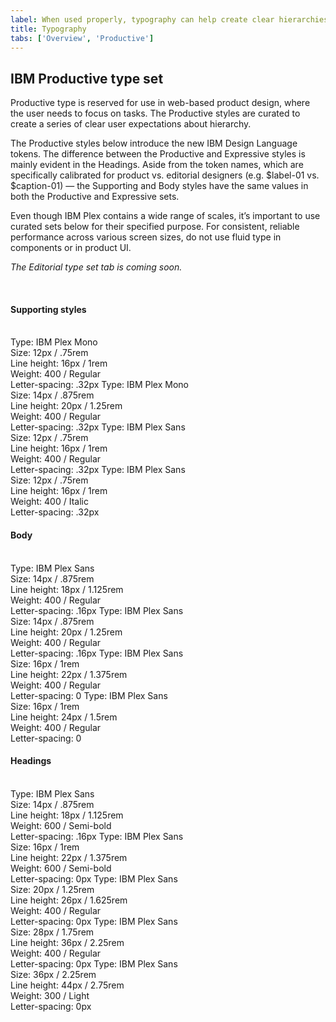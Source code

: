 ```yaml
---
label: When used properly, typography can help create clear hierarchies, organize information, and guide users through the product or experience.
title: Typography
tabs: ['Overview', 'Productive']
---
```



## IBM Productive type set

Productive type is reserved for use in web-based product design, where the user needs to focus on tasks. The Productive styles are curated to create a series of clear user expectations about hierarchy.

The Productive styles below introduce the new IBM Design Language tokens. The difference between the Productive and Expressive styles is mainly evident in the Headings. Aside from the token names, which are specifically calibrated for product vs. editorial designers (e.g. $label-01 vs. $caption-01) — the Supporting and Body styles have the same values in both the Productive and Expressive sets.

Even though IBM Plex contains a wide range of scales, it’s important to use curated sets below for their specified purpose. For consistent, reliable performance across various screen sizes, do not use fluid type in components or in product UI.

_The Editorial type set tab is coming soon._

<br />

#### Supporting styles

<br />

<TypeSpec token="code-01" description="This is for inline code snippets and smaller code elements.">
Type: IBM Plex Mono<br/>
Size: 12px / .75rem<br/>
Line height: 16px / 1rem <br/>
Weight: 400 / Regular<br/>
Letter-spacing: .32px
</TypeSpec>
<TypeSpec token="code-02" description="This is for large code snippets and larger code elements.">
Type: IBM Plex Mono<br/>
Size: 14px / .875rem<br/>
Line height: 20px / 1.25rem <br/>
Weight: 400 / Regular<br/>
Letter-spacing: .32px
</TypeSpec>
<TypeSpec token="label-01" description="This is for field labels in components and error messages.">
Type: IBM Plex Sans<br/>
Size: 12px / .75rem<br/>
Line height: 16px / 1rem <br/>
Weight: 400 / Regular<br/>
Letter-spacing: .32px
</TypeSpec>
<TypeSpec token="helper-text-01" description="This is for explanatory helper text that appears below a field title within a component.">
Type: IBM Plex Sans<br/>
Size: 12px / .75rem<br/>
Line height: 16px / 1rem <br/>
Weight: 400 / Italic<br/>
Letter-spacing: .32px
</TypeSpec>

#### Body

<br />

<TypeSpec token="body-short-01" description="This is for short paragraphs with no more than four lines and is commonly used in components.">
Type: IBM Plex Sans<br/>
Size: 14px / .875rem<br/>
Line height: 18px / 1.125rem <br/>
Weight: 400 / Regular<br/>
Letter-spacing: .16px
</TypeSpec>
<TypeSpec token="body-long-01" description="This is commonly used in both the expressive and the productive type theme layouts for long paragraphs with more than four lines. It is a good size for comfortable, long-form reading. We also use this for longer body copy in components such as accordion or structured list. Always left-align this type; never center it.">
Type: IBM Plex Sans<br/>
Size: 14px / .875rem<br/>
Line height: 20px / 1.25rem <br/>
Weight: 400 / Regular<br/>
Letter-spacing: .16px
</TypeSpec>
<TypeSpec token="body-short-02" description="This is for short paragraphs with no more than four lines and is commonly used in the expressive type theme for layouts.">
Type: IBM Plex Sans<br/>
Size: 16px / 1rem<br/>
Line height: 22px / 1.375rem <br/>
Weight: 400 / Regular<br/>
Letter-spacing: 0
</TypeSpec>
<TypeSpec token="body-long-02" description="This is commonly used in the expressive type theme layouts for long paragraphs with more than four lines. The looser line height and larger size makes for comfortable, long-form reading, in mediums that allow for more space. This type size is rarely used for body copy in components. Always left-align type; never center it.">
Type: IBM Plex Sans<br/>
Size: 16px / 1rem<br/>
Line height: 24px / 1.5rem <br/>
Weight: 400 / Regular<br/>
Letter-spacing: 0
</TypeSpec>

#### Headings

<br />

<TypeSpec token="heading-01" description="This is for component and layout headings.">
Type: IBM Plex Sans<br/>
Size: 14px / .875rem<br/>
Line height: 18px / 1.125rem <br/>
Weight: 600 / Semi-bold<br/>
Letter-spacing: .16px
</TypeSpec>
<TypeSpec token="heading-02" description="This is for component and layout headings.">
Type: IBM Plex Sans<br/>
Size: 16px / 1rem<br/>
Line height: 22px / 1.375rem <br/>
Weight: 600 / Semi-bold<br/>
Letter-spacing: 0px
</TypeSpec>
<TypeSpec token="productive-heading-03" description="This is for component and layout headings.">
Type: IBM Plex Sans<br/>
Size: 20px / 1.25rem<br/>
Line height: 26px / 1.625rem <br/>
Weight: 400 / Regular<br/>
Letter-spacing: 0px
</TypeSpec>
<TypeSpec token="productive-heading-04" description="This is for layout headings.">
Type: IBM Plex Sans<br/>
Size: 28px / 1.75rem<br/>
Line height: 36px / 2.25rem <br/>
Weight: 400 / Regular<br/>
Letter-spacing: 0px
</TypeSpec>
<TypeSpec token="productive-heading-05" description="This is for layout headings.">
Type: IBM Plex Sans<br/>
Size: 36px / 2.25rem<br/>
Line height: 44px / 2.75rem <br/>
Weight: 300 / Light<br/>
Letter-spacing: 0px
</TypeSpec>
